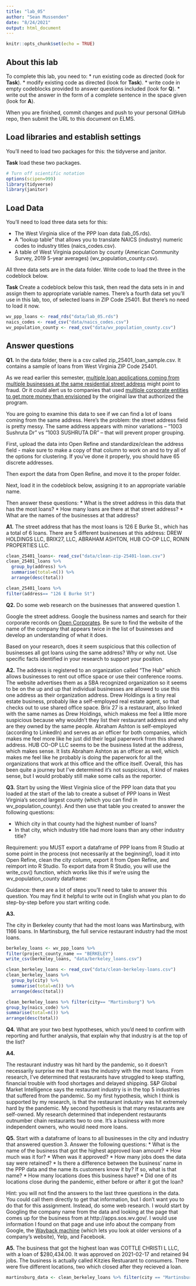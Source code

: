 ```yaml
---
title: "lab_05"
author: "Sean Mussenden"
date: "8/24/2021"
output: html_document
---
```


```r
knitr::opts_chunk$set(echo = TRUE)
```

## About this lab

To complete this lab, you need to:
* run existing code as directed (look for **Task**).
* modify existing code as directed (look for **Task**).
* write code in empty codeblocks provided to answer questions included (look for **Q**).
* write out the answer in the form of a complete sentence in the space given (look for **A**).

When you are finished, commit changes and push to your personal GitHub repo, then submit the URL to this document on ELMS.

## Load libraries and establish settings

You'll need to load two packages for this: the tidyverse and janitor.

**Task** load these two packages.

```r
# Turn off scientific notation
options(scipen=999)
library(tidyverse)
library(janitor)
```

## Load Data

You'll need to load three data sets for this:

* The West Virginia slice of the PPP loan data (lab_05.rds).
* A "lookup table" that allows you to translate NAICS (industry) numeric codes to industry titles (naics_codes.csv).
* A table of West Virginia population by county (American Community Survey, 2019 5-year averages) (wv_population_county.csv).

All three data sets are in the data folder.  Write code to load the three in the codeblock below.

**Task** Create a codeblock below this task, then read the data sets in in and assign them to appropriate variable names. There's a fourth data set you'll use in this lab, too, of selected loans in ZIP Code 25401. But there's no need to load it now.

```r
wv_ppp_loans <- read_rds("data/lab_05.rds")
naics_codes <- read_csv("data/naics_codes.csv")
wv_population_county <- read_csv("data/wv_population_county.csv")
```

## Answer questions

**Q1.** In the data folder, there is a csv called zip_25401_loan_sample.csv.  It contains a sample of loans from West Virginia ZIP Code 25401.

As we read earlier this semester, [multiple loan applications coming from multiple businesses at the same residential street address](https://www.nytimes.com/2021/08/17/business/ppp-fraud-covid.html) might point to fraud. Or it could alert us to companies that used [multiple corporate entities to get more money than envisioned](https://www.propublica.org/article/different-names-same-address-how-big-businesses-got-government-loans-meant-for-small-businesses) by the original law that authorized the program.   

You are going to examine this data to see if we can find a lot of loans coming from the same address.  Here's the problem: the street address field is pretty messy.  The same address appears with minor variations --  "1003 Sushruta Dr" vs "1003 SUSHRUTA DR" -- that will prevent proper grouping.

First, upload the data into Open Refine and standardize/clean the address field - make sure to make a copy of that column to work on and to try all of the options for clustering. If you've done it properly, you should have 65 discrete addresses.

Then export the data from Open Refine, and move it to the proper folder.

Next, load it in the codeblock below, assigning it to an appropriate variable name.

Then answer these questions:
* What is the street address in this data that has the most loans?
* How many loans are there at that street address?
* What are the names of the businesses at that address?

**A1.**
The street address that has the most loans is 126 E Burke St., which has a total of 6 loans. There are 5 different businesses at this address: DREW HOLDINGS LLC, BRIX27, LLC, ABRAHAM ASHTON, HUB CO-OP LLC, RONIN PROPERTIES LLC. 

```r
clean_25401_loans<- read_csv("data/clean-zip-25401-loan.csv") 
clean_25401_loans %>% 
  group_by(address) %>% 
  summarise(total=n()) %>% 
  arrange(desc(total)) 
```
```r
clean_25401_loans %>% 
filter(address== "126 E Burke St")
```

**Q2.** Do some web research on the businesses that answered question 1.  

Google the street address.  Google the business names and search for their corporate records on [Open Corporates](https://opencorporates.com/). Be sure to find the website of the name of the company that appears twice in the list of businesses and develop an understanding of what it does.

Based on your research, does it seem suspicious that this collection of businesses all got loans using the same address? Why or why not. Use specific facts identified in your research to support your position.

**A2.**
The address is registered to an organization called "The Hub" which allows businesses to rent out office space or use their conference rooms. The website advertises them as a SBA recognized organization so it seems to be on the up and up that individual businesses are allowed to use this one address as their organization address. Drew Holdings is a tiny real estate business, probably like a  self-employed real estate agent, so that checks out to use shared office space. Brix 27 is a restaurant, also linked with the same names as Drew Holdings, which makess me feel a little more suspicious because why wouldn't they list their restaurant address and why are they owned by the same people. Abraham Ashton is self-employed (according to LinkedIn) and serves as an officer for both companies, which makes me feel more like he just did their legal paperwork from this shared address. 	HUB CO-OP LLC seems to be the business listed at the address, which makes sense. It lists Abraham Ashton as an officer as well, which makes me feel like he probably is doing the paperwork for all the organizations that work at this office and the office itself. Overall, this has been quite a journey but I've determined it's not suspicious, it kind of makes sense, but I would probably still make some calls as the reporter.

**Q3.** Start by using the West Virginia slice of the PPP loan data that you loaded at the start of the lab to create a subset of PPP loans in West Virginia's second largest county (which you can find in wv_population_county). And then use that table you created to answer the following questions:

* Which city in that county had the highest number of loans?
* In that city, which industry title had more loans than any other industry title?

Requirement: you MUST export a dataframe of PPP loans from R Studio at some point in the process (not necessarily at the beginning!), load it into Open Refine, clean the city column, export it from Open Refine, and reimport into R Studio. To export data from R Studio, you will use the write_csv() function, which works like this if we're using the wv_population_county dataframe:

Guidance: there are a lot of steps you'll need to take to answer this question. You may find it helpful to write out in English what you plan to do step-by-step before you start writing code.   

**A3.**

The city in Berkeley county that had the most loans was Martinsburg, with 1166 loans. In Martinsburg, the full service restaurant industry had the most loans.

```r
berkeley_loans <- wv_ppp_loans %>% 
filter(project_county_name == "BERKELEY")  
write_csv(berkeley_loans, "data/berkeley_loans.csv") 

```
```r
clean_berkeley_loans <- read_csv("data/clean-berkeley-loans.csv")
clean_berkeley_loans %>% 
  group_by(city) %>% 
  summarise(total=n()) %>% 
  arrange(desc(total))
```
```r
clean_berkeley_loans %>% filter(city== "Martinsburg") %>% 
group_by(naics_code) %>% 
summarise(total=n()) %>% 
arrange(desc(total))
```
**Q4.** What are your two best hypotheses, which you'd need to confirm with reporting and further analysis, that explain why that industry is at the top of the list?

**A4.**

The restaurant industry was hit hard by the pandemic, so it doesn't necessarily surprise me that it was the industry with the most loans. From research, I've determined that restaurants have struggled to keep staffing, financial trouble with food shortages and delayed shipping. S&P Global Market Intelligence says the restaurant industry is in the top 5 industries that suffered from the pandemic. So my first hypothesis, which I think is supported by my research, is that the restaurant industry was hit extremely hard by the pandemic. My second hypothesis is that many restaurants are self-owned. My research determined that independent restaurants outnumber chain restaurants two to one. It's a business with more independent owners, who would need more loans.

**Q5.** Start with a dataframe of loans to all businesses in the city and industry that answered question 3. Answer the following questions:
* What is the name of the business that got the highest approved loan amount?
* How much was it for?
* When was it approved?
* How many jobs does the data say were retained?
* Is there a difference between the business' name in the PPP data and the name its customers know it by? If so, what is that name?
* How many locations does this business have?
* Did one of its locations close during the pandemic, either before or after it got the loan?

Hint: you will not find the answers to the last three questions in the data.  You could call them directly to get that information, but I don't want you to do that for this assignment.  Instead, do some web research. I would start by Googling the company name from the data and looking at the page that comes up for the business from at http://apps.sos.wv.gov/. I would use information I found on that page and use info about the company from Google, the [Wayback machine](https://archive.org/web/) (which lets you look at older versions of a company's website), Yelp, and Facebook.

**A5.**
The business that got the highest loan was COTTLE CHRISTI L LLC, with a loan of $280,434.00. It was approved on 2021-02-17 and retained 94 jobs. The business is actually called Kitzies Restuarant to consumers. There were five different locations, two which closed after they recieved a loan.
```r
martinsburg_data <- clean_berkeley_loans %>% filter(city == "Martinsburg" & naics_code == "722511")
```
